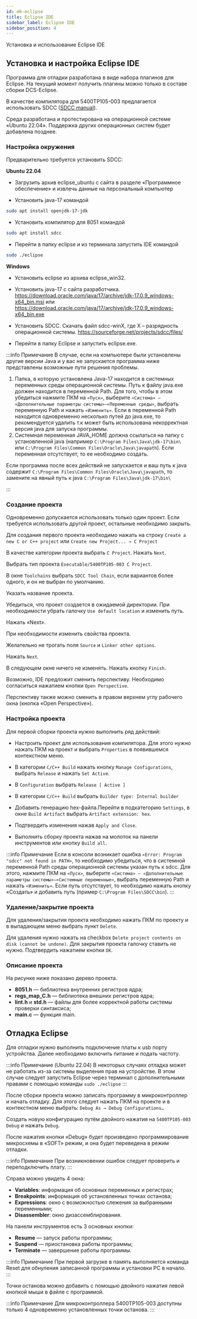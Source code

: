 ```yaml
---
id: mk-eclipse
title: Eclipse IDE
sidebar_label: Eclipse IDE
sidebar_position: 4
---
```


Установка и использование Eclipse IDE

## Установка и настройка Eclipse IDE

Программа для отладки разработана в виде набора плагинов для Eclipse. На текущий момент получить плагины можно только в составе сборки DCS-Eclipse.

В качестве компилятора для 5400TP105-003 предлагается использовать SDCC ([SDCC manual](https://sdcc.sourceforge.net/doc/sdccman.pdf)).

Среда разработана и протестирована на операционной системе «Ubuntu 22.04». Поддержка других операционных систем будет добавлена позднее.

### Настройка окружения

Предварительно требуется установить SDCC:

**Ubuntu 22.04**

- Загрузить архив eclipse_ubuntu с сайта в разделе «Программное обеспечение» и извлечь данные на персональный компьютер

- Установить java-17 командой

```bash
sudo apt install openjdk-17-jdk
```

- Установить компилятор для 8051 командой

```bash
sudo apt install sdcc
```

- Перейти в папку eclipse и из терминала запустить IDE командой

```bash
sudo ./eclipse
```

**Windows**

- Установить eclipse из архива eclipse_win32.
- Установить java-17 с сайта разработчика.<br/>
  https://download.oracle.com/java/17/archive/jdk-17.0.9_windows-x64_bin.msi или <br/>
  https://download.oracle.com/java/17/archive/jdk-17.0.9_windows-x64_bin.exe

- Установить SDCC. Скачать файл sdcc-winX, где X – разрядность операционной системы.
  https://sourceforge.net/projects/sdcc/files/
- Перейти в папку Eclipse и запустить eclipse.exe.

:::info Примечание
В случае, если на компьютере были установлены другие версии Java и у вас не запускается программа ниже представлены возможные пути решения проблемы.

1. Папка, в которую установлена Java-17 находится в системных переменных среды операционной системы. Путь к файлу java.exe должен находится в переменной Path. Для того, чтобы в этом убедиться нажмите ПКМ на `«Пуск»`, выберите `«Система» – «Дополнительные параметры системы»–«Переменные среды»`, выбрать переменную Path и нажать `«Изменить»`.
   Если в переменной Path находится одновременно несколько путей до java.exe, то рекомендуется удалить т.к может быть использована некорректная версия java для запуска программы.
2. Системная переменная JAVA_HOME должна ссылаться на папку с установленной java (например `C:\Program Files\Java\jdk-17\bin\` или `C:\Program Files\Common Files\Oracle\Java\javapath`). Если переменная отсутствует, то ее необходимо создать.

Если программа после всех действий не запускается и ваш путь к java содержит `C:\Program Files\Common Files\Oracle\Java\javapath`, то замените на явный путь к java `C:\Program Files\Java\jdk-17\bin\`

:::

### Создание проекта

Одновременно допускается использовать только один проект. Если требуется использовать другой проект, остальные необходимо закрыть.

Для создания первого проекта необходимо нажать на строку `Create a new C or C++ project` или `Create new Project... → C Project`

<DocumentFigure src="/img/5400TP105-003/eclipse-debug/1.png" caption="Создание проектав в eclipse" />

В качестве категории проекта выбрать `C Project`. Нажать `Next`.

<DocumentFigure src="/img/5400TP105-003/eclipse-debug/2.png" caption="Выбор категории проекта в eclipse" />

Выбрать тип проекта `Executable/5400TP105-003 C Project`.

В окне `Toolchains` выбрать `SDCC Tool Chain`, если вариантов более одного, и он не выбран по умолчанию.

Указать название проекта.

Убедиться, что проект создается в ожидаемой директории. При необходимости убрать галочку `Use default location` и изменить путь.

Нажать «Next».

<DocumentFigure src="/img/5400TP105-003/eclipse-debug/3.png" caption="Выбор типа проекта в eclipse" />

При необходимости изменить свойства проекта.

Желательно не трогать поля `Source` и `Linker other options`.

Нажать `Next`.

<DocumentFigure src="/img/5400TP105-003/eclipse-debug/4.png" caption="Свойства проекта в eclipse" />

В следующем окне ничего не изменять. Нажать кнопку `Finish`.

<DocumentFigure src="/img/5400TP105-003/eclipse-debug/5.png" caption="Выбор конфигурации проекта в eclipse" />

Возможно, IDE предложит сменить перспективу. Необходимо согласиться нажатием кнопки `Open Perspective`.

Перспективу также можно сменить в правом верхнем углу рабочего окна (кнопка «Open Perspective»).

<DocumentFigure src="/img/5400TP105-003/eclipse-debug/6.png" caption="Открытие перспективы в eclipse" />

### Настройка проекта

Для первой сборки проекта нужно выполнить ряд действий:

- Настроить проект для использования компилятора. Для этого нужно нажать ПКМ на проект и выбрать `Properties` в появившемся контекстном меню.

- В категории `С/C++ Build` нажать кнопку `Manage Configurations`, выбрать `Release` и нажать `Set Active`.

<DocumentFigure src="/img/5400TP105-003/eclipse-debug/7.png" caption="Окно настроек проекта" />

<DocumentFigure src="/img/5400TP105-003/eclipse-debug/8.png" caption="Меню управления конфигурацией" />

- В `Configuration` выбрать `Release [ Active ]`

- В категории `С/C++ Build` выбрать `Builder type: Internal builder`

- Добавить генерацию hex-файла.Перейти в подкатегорию `Settings`, в окне `Build Artifact` выбрать `Artifact extension: hex`.

<DocumentFigure src="/img/5400TP105-003/eclipse-debug/9.png" caption="Установка генерации hex-файла" />

- Подтвердить изменения нажав `Apply and Close`.

- Выполнить сборку проекта нажав на молоток на панели инструментов или кнопку `Build all`.

:::info Примечание
Если в консоли возникает ошибка `«Error: Program "sdcc" not found in PATH»`, то необходимо убедиться, что в системной переменной Path среды операционной системы указан путь к sdcc. Для этого, нажмите ПКМ на `«Пуск»`, выберите `«Система» – «Дополнительные параметры системы»–«Системные переменные»`, выбрать переменную Path и нажать `«Изменить»`. Если путь отсутствует, то необходимо нажать кнопку «Создать» и добавить путь (пример `C:\Program Files\SDCC\bin`).
:::

<DocumentFigure src="/img/5400TP105-003/eclipse-debug/10.png" caption="Сборка проекта" />

### Удаление/закрытие проекта

Для удаления/закрытия проекта необходимо нажать ПКМ по проекту и в выпадающем меню выбрать пункт `Delete`.

<DocumentFigure src="/img/5400TP105-003/eclipse-debug/17.png" caption="Удаление/закрытие проекта" />


Для удаления нужно нажать на checkbox `Delete project contents on disk (cannot be undone)`. Для закрытия проекта галочку ставить не нужно. Подтвердить нажатием кнопки `OK`.

<DocumentFigure src="/img/5400TP105-003/eclipse-debug/18.png" caption="Подтверждение удаления/закрытия" />


### Описание проекта

На рисунке ниже показано дерево проекта.

- **8051.h** — библиотека внутренних регистров ядра;
- **regs_map_C.h** — библиотека внешних регистров ядра;
- **lint.h** и **std.h** — файлы для более корректной работы системы проверки синтаксиса;
- **main.c** — функция main.

<DocumentFigure src="/img/5400TP105-003/eclipse-debug/16.png" caption="Дерево проекта" />


## Отладка Eclipse
Для отладки нужно выполнить подключение платы к usb порту устройства. Далее необходимо включить питание и подать частоту.

:::info Примечание (Ubuntu 22.04)
В некоторых случаях отладка может не работать из-за системы выделения прав на устройстве. В этом случае следует запустить Eclipse через терминал с дополнительными правами с помощью команды `sudo ./eclipse`
:::

После сборки проекта можно записать программу в микроконтроллер и начать отладку. Для этого следует нажать ПКМ на проекте и в контекстном меню выбрать: `Debug As → Debug Configurations…`

Создать новую конфигурацию путём двойного нажатия на `5400TP105-003 Debug` и нажать `Debug`.

<DocumentFigure src="/img/5400TP105-003/eclipse-debug/11.png" caption="Окно запуска отладки" />

После нажатия кнопки «Debug» будет произведено программирование микросхемы в «SOFT» режим, и она будет переведена в режим отладки.

:::info Примечание
При возникновении ошибок следует проверить и переподключить плату.
:::

<DocumentFigure src="/img/5400TP105-003/eclipse-debug/12.png" caption="Внешний вид при отладке проекта" />

Справа можно увидеть 4 окна:

- **Variables**: информация об основных переменных и регистрах;
- **Breakpoints**: информация об установленных точках останова;
- **Expressions**: окно с возможностью слежения за выбранными переменными;
- **Disassembler**: окно дизассемблирования.

На панели инструментов есть 3 основных кнопки:

- **Resume** — запуск работы программы;
- **Suspend** — приостановка работы программы;
- **Terminate** — завершение работы программы.

:::info Примечание
При первой загрузке в память выполняется команда Reset для обнуления записанной программы и установки PC в начало.
:::

Точки останова можно добавить с помощью двойного нажатия левой кнопкой мыши в файле с программой.

:::info Примечание
Для микроконтроллера 5400ТР105-003 доступны только 4 одновременно установленных точки останова.
:::
